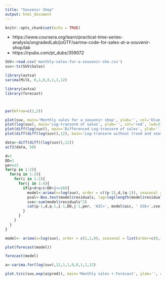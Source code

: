 ```yaml
---
title: "Souvenir Shop"
output: html_document
---
```


```r
knitr::opts_chunk$set(echo = TRUE)
```

- https://www.coursera.org/learn/practical-time-series-analysis/ungradedLab/joGTF/sarima-code-for-sales-at-a-souvenir-shop/lab
- https://rpubs.com/pt_dubs/359072

```r
SUV<-read.csv('monthly-sales-for-a-souvenir-sho.csv')
suv<-ts(SUV$Sales)
```

```r
library(astsa)
sarima(Milk, 0,1,0,0,1,1,12)
```

```r
library(astsa)
library(forecast)



par(mfrow=c(2,2))

plot(suv, main='Monthly sales for a souvenir shop', ylab='', col='blue', lwd=3)
plot(log(suv), main='Log-transorm of sales', ylab='', col='red', lwd=3)
plot(diff(log(suv)), main='Differenced Log-transorm of sales', ylab='', col='brown', lwd=3)
plot(diff(diff(log(suv)),12), main='Log-transorm without trend and seasonaliy', ylab='', col='green', lwd=3)
```


```r
data<-diff(diff((log(suv)),12))
acf2(data, 50)
```

```r
d=1
DD=1
per=12
for(p in 1:2){
  for(q in 1:2){
    for(i in 1:2){
      for(j in 1:4){
        if(p+d+q+i+DD+j<=10){
          model<-arima(x=log(suv), order = c((p-1),d,(q-1)), seasonal = list(order=c((i-1),DD,(j-1)), period=per))
          pval<-Box.test(model$residuals, lag=log(length(model$residuals)))
          sse<-sum(model$residuals^2)
          cat(p-1,d,q-1,i-1,DD,j-1,per, 'AIC=', model$aic, ' SSE=',sse,' p-VALUE=', pval$p.value,'\n')
        }
      }
    }
  }
}
```

```r
model<- arima(x=log(suv), order = c(1,1,0), seasonal = list(order=c(0,1,1), period=12))

plot(forecast(model))
```

```r
forecast(model)
```

```r
a<-sarima.for(log(suv),12,1,1,0,0,1,1,12)

plot.ts(c(suv,exp(a$pred)), main='Monthly sales + Forecast', ylab='', col='blue', lwd=3)
```

